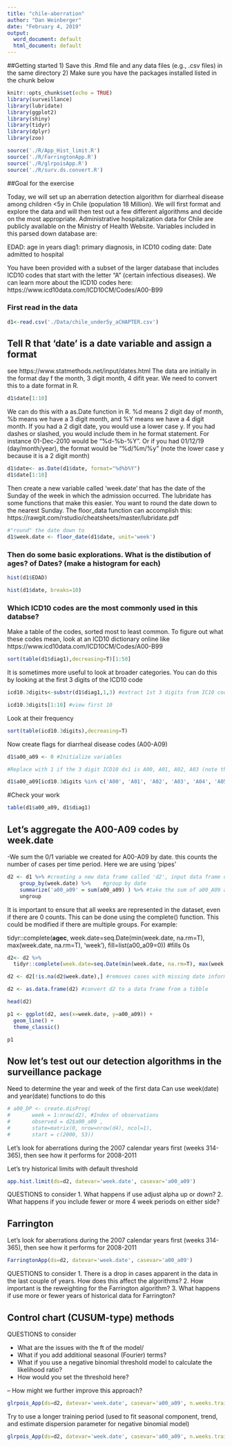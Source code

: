 ```yaml
---
title: "chile-aberration"
author: "Dan Weinberger"
date: "February 4, 2019"
output:
  word_document: default
  html_document: default
---
```


##Getting started
1) Save this .Rmd file and any data files (e.g., .csv files) in the same directory
2) Make sure you have the packages installed listed in the chunk below


```r
knitr::opts_chunk$set(echo = TRUE)
library(surveillance)
library(lubridate)
library(ggplot2)
library(shiny)
library(tidyr)
library(dplyr)
library(zoo)

source('./R/App_Hist_limit.R')
source('./R/FarringtonApp.R')
source('./R/glrpoisApp.R')
source('./R/surv.ds.convert.R')
```

##Goal for the exercise

Today, we will set up an aberration detection algorithm for diarrheal disease among children <5y in Chile (population 18 Million). We will first format and explore the data and will then  test out a few different algorithms and decide on the most appropriate. Administrative hospitalization data for Chile are publicly available on the Ministry of Health Website. Variables included in this parsed down database are:

EDAD: age in years
diag1: primary diagnosis, in ICD10 coding
date: Date admitted to hospital 

You have been provided with a subset of the larger database that includes ICD10 codes that start with the letter "A" (certain infectious diseases). We can learn more about the ICD10 codes here: https://www.icd10data.com/ICD10CM/Codes/A00-B99

### First read in the data 

```r
d1<-read.csv('./Data/chile_under5y_aCHAPTER.csv')
```

## Tell R that 'date' is a date variable and assign a format

see https://www.statmethods.net/input/dates.html
The data are initially in the format day f the month, 3 digit month, 4 difit year. We need to convert this to a date format in R. 

```r
d1$date[1:10]
```

We can do this with a as.Date function in R. %d means 2 digit day of month, %b means we have a 3 digit month, and %Y means we have a 4 digit month. If you had a 2 digit date, you would use a lower case y. If you had dashes or slashed, you would include them in he format statement. For instance 01-Dec-2010 would be "%d-%b-%Y". Or if you had 01/12/19 (day/month/year), the format would be "%d/%m/%y" (note the lower case y because it is a 2 digit month)
```r
d1$date<- as.Date(d1$date, format="%d%b%Y")
d1$date[1:10]
```

Then create a new variable called 'week.date' that has the date of the Sunday of the week in which the admission occurred. The lubridate has some functions that make this easier. You want to round the date down to the nearest Sunday. The floor_data function can accomplish this: https://rawgit.com/rstudio/cheatsheets/master/lubridate.pdf

```r
#"round" the date down to 
d1$week.date <- floor_date(d1$date, unit='week')
```


### Then do some basic explorations. What is the distibution of ages? of Dates? (make a histogram for each)
```r
hist(d1$EDAD)
```

```r
hist(d1$date, breaks=10)
```


### Which ICD10 codes are the most commonly used in this databse?
Make a table of the codes, sorted most to least common. To figure out what these codes mean, look at an ICD10 dictionary online like  https://www.icd10data.com/ICD10CM/Codes/A00-B99

```r
sort(table(d1$diag1),decreasing=T)[1:50]
```

It is sometimes more useful to look at broader categories. You can do this by looking at the first 3 digits of the ICD10 code
```r

icd10.3digits<-substr(d1$diag1,1,3) #extract 1st 3 digits from IC10 code

icd10.3digits[1:10] #view first 10

```
Look at their frequency
```r
sort(table(icd10.3digits),decreasing=T)
```

Now create flags for diarrheal disease codes (A00-A09)
```r
d1$a00_a09 <- 0 #Initialize variables

#Replace with 1 if the 3 digit ICD10 dx1 is A00, A01, A02, A03 (note there are more efficient ways to code this using greater than and less than symbols)

d1$a00_a09[icd10.3digits %in% c('A00', 'A01', 'A02', 'A03', 'A04', 'A05', 'A06', 'A07', 'A08', 'A09') ] <- 1
```

#Check your work
```r
table(d1$a00_a09, d1$diag1)
```

## Let's aggregate the A00-A09 codes by week.date
-We sum the 0/1 variable we created for A00-A09 by date. this counts the number of cases per time period. Here we are using 'pipes'

```r

d2 <- d1 %>% #creating a new data frame called 'd2', input data frame d1
    group_by(week.date) %>%    #group by date
    summarize('a00_a09' = sum(a00_a09) ) %>% #take the sum of a00_A09 across all values of the data
    ungroup  
```

It is important to ensure that all weeks are represented in the dataset, even if there are 0 counts. This can be done using the complete() function. This could be modified if there are multiple groups.  For example:

  tidyr::complete(**agec**, week.date=seq.Date(min(week.date, na.rm=T), max(week.date, na.rm=T), 'week'), fill=list(a00_a09=0)) #fills 0s

```r
d2<- d2 %>%
  tidyr::complete(week.date=seq.Date(min(week.date, na.rm=T), max(week.date, na.rm=T), 'week'), fill=list(a00_a09=0)) #fills 0s

d2 <- d2[!is.na(d2$week.date),] #removes cases with missing date information

d2 <- as.data.frame(d2) #convert d2 to a data frame from a tibble

```


```r
head(d2)
```

```r
p1 <- ggplot(d2, aes(x=week.date, y=a00_a09)) +
  geom_line() +
  theme_classic()

p1
```



## Now let's test out our detection algorithms in the surveillance package

Need to determine the year and week of the first data Can use week(date) and year(date) functions to do this

```r
# a00_DP <- create.disProg(
#       week = 1:nrow(d2), #Index of observations
#       observed = d2$a00_a09 ,
#       state=matrix(0, nrow=nrow(d4), ncol=1),
#       start = c(2000, 53))
```

Let's look for aberrations during the 2007 calendar years first (weeks 314-365), then see how it performs for 2008-2011 

Let's try historical limits with default threshold


```r
app.hist.limit(ds=d2, datevar='week.date', casevar='a00_a09')

```

QUESTIONS to consider
1. What happens if use adjust alpha up or down?
2. What happens if you include fewer or more 4 week periods on either side?


## Farrington
Let's look for aberrations during the 2007 calendar years first (weeks 314-365), then see how it performs for 2008-2011 

```r
FarringtonApp(ds=d2, datevar='week.date', casevar='a00_a09')
```

QUESTIONS to consider
1. There is a drop in cases apparent in the data in the last couple of years. How does this affect the algorithms?
2. How important is the reweighting for the Farrington algorithm?
3. What happens if use more or fewer years of historical data for Farrington?


## Control chart (CUSUM-type) methods
QUESTIONS to consider

- What are the issues with the ft of the model/
- What if you add additional seasonal (Fourier) terms?
- What if you use a negative binomial threshold model to calculate the likelihood ratio?
- How would you set the threshold here?

-- How might we further improve this approach?

```r
glrpois_App(ds=d2, datevar='week.date', casevar='a00_a09', n.weeks.train=53)

```

Try to use a longer training period (used to fit seasonal component, trend, and estimate dispersion parameter for negative binomial model)
```r
glrpois_App(ds=d2, datevar='week.date', casevar='a00_a09', n.weeks.train=106)

```



